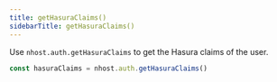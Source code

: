 ```yaml
---
title: getHasuraClaims()
sidebarTitle: getHasuraClaims()
---
```


Use `nhost.auth.getHasuraClaims` to get the Hasura claims of the user.

```ts
const hasuraClaims = nhost.auth.getHasuraClaims()
```
